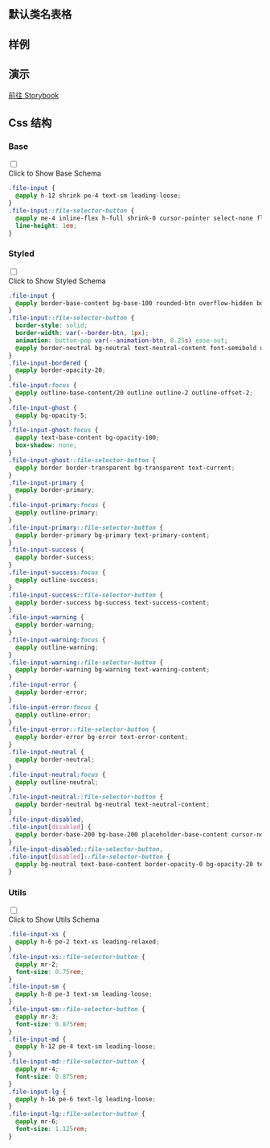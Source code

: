 

## 默认类名表格
  
<CssTable name="file-input" />
  
## 样例
  
<Demo></Demo>

## 演示
  
[前往 Storybook](https://story.ui.icebreaker.top/?path=/docs/data-entry-file-input--docs)
  
## Css 结构


### Base

<div className="collapse">
<input type="checkbox" /> 
<div class="collapse-title px-0">
<span class="btn">Click to Show Base Schema</span>
</div>
<div class="collapse-content"> 

```css
.file-input {
  @apply h-12 shrink pe-4 text-sm leading-loose;
}
.file-input::file-selector-button {
  @apply me-4 inline-flex h-full shrink-0 cursor-pointer select-none flex-wrap items-center justify-center px-4 text-center text-sm transition duration-200 ease-out;
  line-height: 1em;
}

```

</div>
</div>



### Styled

<div className="collapse">
<input type="checkbox" /> 
<div class="collapse-title px-0">
<span class="btn">Click to Show Styled Schema</span>
</div>
<div class="collapse-content"> 

```css
.file-input {
  @apply border-base-content bg-base-100 rounded-btn overflow-hidden border border-opacity-0 text-base;
}
.file-input::file-selector-button {
  border-style: solid;
  border-width: var(--border-btn, 1px);
  animation: button-pop var(--animation-btn, 0.25s) ease-out;
  @apply border-neutral bg-neutral text-neutral-content font-semibold uppercase no-underline;
}
.file-input-bordered {
  @apply border-opacity-20;
}
.file-input:focus {
  @apply outline-base-content/20 outline outline-2 outline-offset-2;
}
.file-input-ghost {
  @apply bg-opacity-5;
}
.file-input-ghost:focus {
  @apply text-base-content bg-opacity-100;
  box-shadow: none;
}
.file-input-ghost::file-selector-button {
  @apply border border-transparent bg-transparent text-current;
}
.file-input-primary {
  @apply border-primary;
}
.file-input-primary:focus {
  @apply outline-primary;
}
.file-input-primary::file-selector-button {
  @apply border-primary bg-primary text-primary-content;
}
.file-input-success {
  @apply border-success;
}
.file-input-success:focus {
  @apply outline-success;
}
.file-input-success::file-selector-button {
  @apply border-success bg-success text-success-content;
}
.file-input-warning {
  @apply border-warning;
}
.file-input-warning:focus {
  @apply outline-warning;
}
.file-input-warning::file-selector-button {
  @apply border-warning bg-warning text-warning-content;
}
.file-input-error {
  @apply border-error;
}
.file-input-error:focus {
  @apply outline-error;
}
.file-input-error::file-selector-button {
  @apply border-error bg-error text-error-content;
}
.file-input-neutral {
  @apply border-neutral;
}
.file-input-neutral:focus {
  @apply outline-neutral;
}
.file-input-neutral::file-selector-button {
  @apply border-neutral bg-neutral text-neutral-content;
}
.file-input-disabled,
.file-input[disabled] {
  @apply border-base-200 bg-base-200 placeholder-base-content cursor-not-allowed text-opacity-20 placeholder-opacity-20;
}
.file-input-disabled::file-selector-button,
.file-input[disabled]::file-selector-button {
  @apply bg-neutral text-base-content border-opacity-0 bg-opacity-20 text-opacity-20;
}

```

</div>
</div>



### Utils

<div className="collapse">
<input type="checkbox" /> 
<div class="collapse-title px-0">
<span class="btn">Click to Show Utils Schema</span>
</div>
<div class="collapse-content"> 

```css
.file-input-xs {
  @apply h-6 pe-2 text-xs leading-relaxed;
}
.file-input-xs::file-selector-button {
  @apply mr-2;
  font-size: 0.75rem;
}
.file-input-sm {
  @apply h-8 pe-3 text-sm leading-loose;
}
.file-input-sm::file-selector-button {
  @apply mr-3;
  font-size: 0.875rem;
}
.file-input-md {
  @apply h-12 pe-4 text-sm leading-loose;
}
.file-input-md::file-selector-button {
  @apply mr-4;
  font-size: 0.875rem;
}
.file-input-lg {
  @apply h-16 pe-6 text-lg leading-loose;
}
.file-input-lg::file-selector-button {
  @apply mr-6;
  font-size: 1.125rem;
}

```

</div>
</div>



